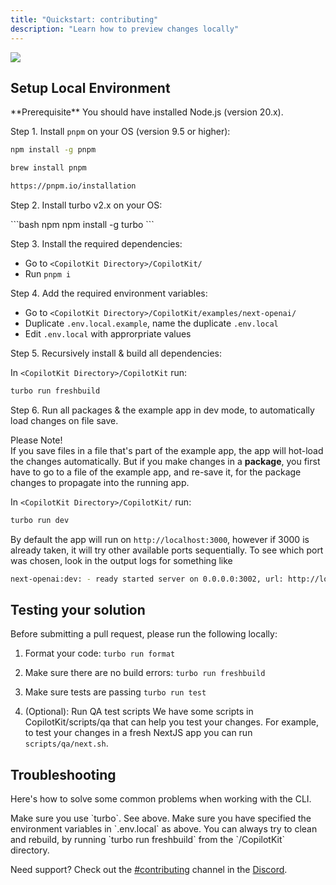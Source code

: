 ```yaml
---
title: "Quickstart: contributing"
description: "Learn how to preview changes locally"
---
```


<img referrerPolicy="no-referrer-when-downgrade" src="https://static.scarf.sh/a.png?x-pxid=8011bb91-c783-4a1e-8d0d-ed3215e40d8b" />

## Setup Local Environment

<Info>
  **Prerequisite** You should have installed Node.js (version 20.x).
</Info>

Step 1. Install `pnpm` on your OS (version 9.5 or higher):

<CodeGroup>

```bash npm
npm install -g pnpm
```

```bash brew
brew install pnpm
```

```l other
https://pnpm.io/installation
```
</CodeGroup>

Step 2. Install turbo v2.x on your OS:

<CodeGroup>
```bash npm
npm install -g turbo
```
</CodeGroup>

Step 3. Install the required dependencies:
- Go to `<CopilotKit Directory>/CopilotKit/`
- Run `pnpm i`

Step 4. Add the required environment variables:

- Go to `<CopilotKit Directory>/CopilotKit/examples/next-openai/`
- Duplicate `.env.local.example`, name the duplicate `.env.local`
- Edit `.env.local` with approrpriate values

Step 5. Recursively install & build all dependencies:

In `<CopilotKit Directory>/CopilotKit` run:

```bash
turbo run freshbuild
```

Step 6. Run all packages & the example app in dev mode, to automatically load changes on file save.

Please Note!\
If you save files in a file that's part of the example app, the app will hot-load the changes automatically.
But if you make changes in a **package**, you first have to go to a file of the example app, and re-save it,
for the package changes to propagate into the running app.

In `<CopilotKit Directory>/CopilotKit/` run:

```bash
turbo run dev
```

By default the app will run on `http://localhost:3000`, however if 3000 is already taken, it will try other available ports sequentially.
To see which port was chosen, look in the output logs for something like

```bash
next-openai:dev: - ready started server on 0.0.0.0:3002, url: http://localhost:3002
```

## Testing your solution

Before submitting a pull request, please run the following locally:

1. Format your code:
   `turbo run format`

2. Make sure there are no build errors:
   `turbo run freshbuild`

3. Make sure tests are passing
   `turbo run test`

4. (Optional): Run QA test scripts
   We have some scripts in CopilotKit/scripts/qa that can help you test your changes.
   For example, to test your changes in a fresh NextJS app you can run `scripts/qa/next.sh`.

## Troubleshooting

Here's how to solve some common problems when working with the CLI.

<AccordionGroup>
  <Accordion title="npm is giving errors">
    Make sure you use `turbo`. See above.
  </Accordion>
  <Accordion title="Unclear build error">
    Make sure you have specified the environment variables in `.env.local` as
    above.
  </Accordion>
  <Accordion title="Package changes not taking effect in example app">
    You can always try to clean and rebuild, by running `turbo run freshbuild`
    from the `<CopilotKit Directory>/CopilotKit` directory.
  </Accordion>
</AccordionGroup>

Need support? Check out the [#contributing](https://discord.gg/6dffbvGU3D) channel in the [Discord](https://discord.gg/6dffbvGU3D).
